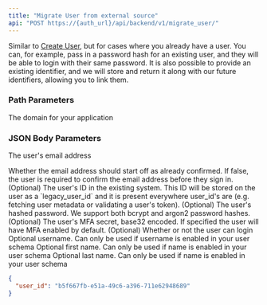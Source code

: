 ```yaml
---
title: "Migrate User from external source"
api: "POST https://{auth_url}/api/backend/v1/migrate_user/"
---
```


Similar to [Create User](/reference/backend-integration/api/create-user), but for cases where
you already have a user. You can, for example, pass in a password hash for an
existing user, and they will be able to login with their same password. It is
also possible to provide an existing identifier, and we will store and return it
along with our future identifiers, allowing you to link them.

### Path Parameters

<ParamField path="auth_url" type="string" required>
  The domain for your application
</ParamField>

### JSON Body Parameters

<ParamField body="email">The user's email address</ParamField>

<ParamField body="email_confirmed">
  Whether the email address should start off as already confirmed. If false, the
  user is required to confirm the email address before they sign in.
</ParamField>

<ParamField body="existing_user_id">
  (Optional) The user's ID in the existing system. This ID will be stored on the
  user as a `legacy_user_id` and it is present everywhere user_id's are (e.g.
  fetching user metadata or validating a user's token).
</ParamField>

<ParamField body="existing_password_hash">
  (Optional) The user's hashed password. We support both bcrypt and argon2
  password hashes.
</ParamField>

<ParamField body="existing_mfa_base32_encoded_secret">
  (Optional) The user's MFA secret, base32 encoded. If specified the user will
  have MFA enabled by default.
</ParamField>

<ParamField body="enabled">
  (Optional) Whether or not the user can login
</ParamField>

<ParamField body="username">
  Optional username. Can only be used if username is enabled in your user schema
</ParamField>

<ParamField body="first_name">
  Optional first name. Can only be used if name is enabled in your user schema
</ParamField>

<ParamField body="last_name" >
Optional last name. Can only be used if name is enabled in your user schema

</ParamField>

<ResponseExample>

```json
{
  "user_id": "b5f667fb-e51a-49c6-a396-711e62948689"
}
```

</ResponseExample>
